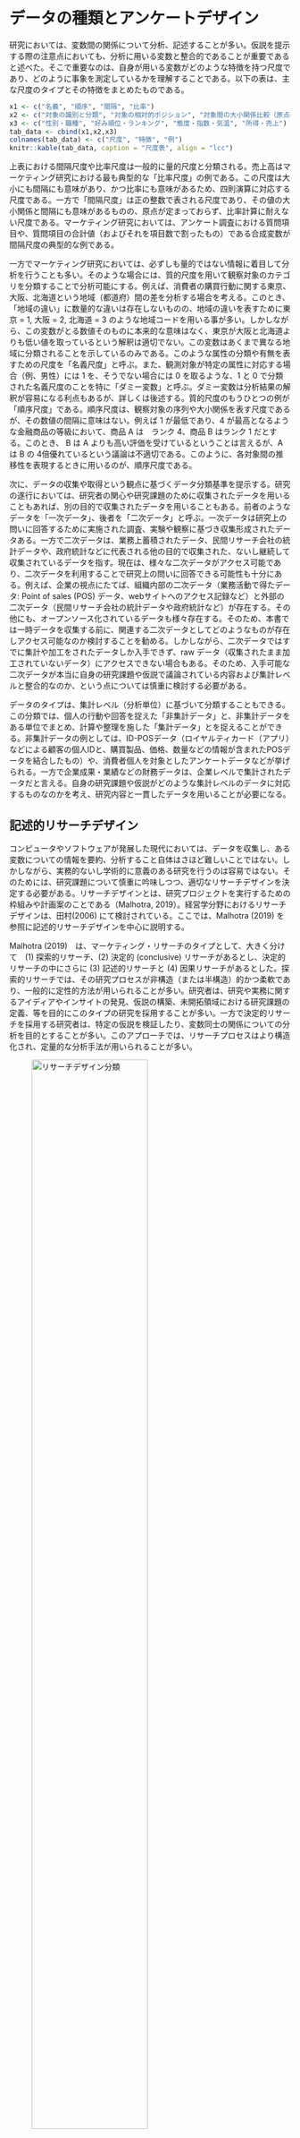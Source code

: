 # データの種類とアンケートデザイン{#survey}

研究においては、変数間の関係について分析、記述することが多い。仮説を提示する際の注意点においても、分析に用いる変数と整合的であることが重要であると述べた。そこで重要なのは、自身が用いる変数がどのような特徴を持つ尺度であり、どのように事象を測定しているかを理解することである。以下の表は、主な尺度のタイプとその特徴をまとめたものである。

```r
x1 <- c("名義", "順序", "間隔", "比率")
x2 <- c("対象の識別と分類", "対象の相対的ポジション", "対象間の大小関係比較（原点は定まっていない）", "連続的関係（原点が定まっており、比率計算も可能）")
x3 <- c("性別・職種", "好み順位・ランキング", "態度・指数・気温", "所得・売上")
tab_data <- cbind(x1,x2,x3)
colnames(tab_data) <- c("尺度", "特徴", "例")
knitr::kable(tab_data, caption = "尺度表", align = "lcc")

```

上表における間隔尺度や比率尺度は一般的に量的尺度と分類される。売上高はマーケティング研究における最も典型的な「比率尺度」の例である。この尺度は大小にも間隔にも意味があり、かつ比率にも意味があるため、四則演算に対応する尺度である。一方で「間隔尺度」は正の整数で表される尺度であり、その値の大小関係と間隔にも意味があるものの、原点が定まっておらず、比率計算に耐えない尺度である。マーケティング研究においては、アンケート調査における質問項目や、質問項目の合計値（およびそれを項目数で割ったもの）である合成変数が間隔尺度の典型的な例である。

一方でマーケティング研究においては、必ずしも量的ではない情報に着目して分析を行うことも多い。そのような場合には、質的尺度を用いて観察対象のカテゴリを分類することで分析可能にする。例えば、消費者の購買行動に関する東京、大阪、北海道という地域（都道府）間の差を分析する場合を考える。このとき、「地域の違い」に数量的な違いは存在しないものの、地域の違いを表すために東京 = 1, 大阪 = 2, 北海道 = 3 のような地域コードを用いる事が多い。しかしながら、この変数がとる数値そのものに本来的な意味はなく、東京が大阪と北海道よりも低い値を取っているという解釈は適切でない。この変数はあくまで異なる地域に分類されることを示しているのみである。このような属性の分類や有無を表すための尺度を「名義尺度」と呼ぶ。また、観測対象が特定の属性に対応する場合（例、男性）には 1 を、そうでない場合には 0 を取るような、1 と 0 で分類された名義尺度のことを特に「ダミー変数」と呼ぶ。ダミー変数は分析結果の解釈が容易になる利点もあるが、詳しくは後述する。質的尺度のもうひとつの例が「順序尺度」である。順序尺度は、観察対象の序列や大小関係を表す尺度であるが、その数値の間隔に意味はない。例えば 1  が最低であり、4 が最高となるような金融商品の等級において、商品 A は　ランク 4、商品 B はランク 1 だとする。このとき、 B は A よりも高い評価を受けているということは言えるが、A は B の 4倍優れているという議論は不適切である。このように、各対象間の推移性を表現するときに用いるのが、順序尺度である。

次に、データの収集や取得という観点に基づくデータ分類基準を提示する。研究の遂行においては、研究者の関心や研究課題のために収集されたデータを用いることもあれば、別の目的で収集されたデータを用いることもある。前者のようなデータを「一次データ」、後者を「二次データ」と呼ぶ。一次データは研究上の問いに回答するために実施された調査、実験や観察に基づき収集形成されたデータある。一方で二次データは、業務上蓄積されたデータ、民間リサーチ会社の統計データや、政府統計などに代表される他の目的で収集された、ないし継続して収集されているデータを指す。現在は、様々な二次データがアクセス可能であり、二次データを利用することで研究上の問いに回答できる可能性も十分にある。例えば、企業の視点にたてば、組織内部の二次データ（業務活動で得たデータ: Point of sales (POS) データ、webサイトへのアクセス記録など）と外部の二次データ（民間リサーチ会社の統計データや政府統計など）が存在する。その他にも、オープンソース化されているデータも様々存在する。そのため、本書では一時データを収集する前に、関連する二次データとしてどのようなものが存在しアクセス可能なのか検討することを勧める。しかしながら、二次データではすでに集計や加工をされたデータしか入手できず、raw データ（収集されたまま加工されていないデータ）にアクセスできない場合もある。そのため、入手可能な二次データが本当に自身の研究課題や仮説で議論されている内容および集計レベルと整合的なのか、という点については慎重に検討する必要がある。

データのタイプは、集計レベル（分析単位）に基づいて分類することもできる。この分類では、個人の行動や回答を捉えた「非集計データ」と、非集計データをある単位でまとめ、計算や整理を施した「集計データ」とを捉えることができる。非集計データの例としては、ID-POSデータ（ロイヤルティカード（アプリ）などによる顧客の個人IDと、購買製品、価格、数量などの情報が含まれたPOSデータを結合したもの）や、消費者個人を対象としたアンケートデータなどが挙げられる。一方で企業成果・業績などの財務データは、企業レベルで集計されたデータだと言える。自身の研究課題や仮説がどのような集計レベルのデータに対応するものなのかを考え、研究内容と一貫したデータを用いることが必要になる。

## 記述的リサーチデザイン

コンピュータやソフトウェアが発展した現代においては、データを収集し、ある変数についての情報を要約、分析すること自体はさほど難しいことではない。しかしながら、実務的ないし学術的に意義のある研究を行うのは容易ではない。そのためには、研究課題について慎重に吟味しつつ、適切なリサーチデザインを決定する必要がある。リサーチデザインとは、研究プロジェクトを実行するための枠組みや計画案のことである（Malhotra, 2019）。経営学分野におけるリサーチデザインは、田村(2006) にて検討されている。ここでは、Malhotra (2019) を参照に記述的リサーチデザインを中心に説明する。

Malhotra (2019)　は、マーケティング・リサーチのタイプとして、大きく分けて　(1) 探索的リサーチ、(2) 決定的 (conclusive) リサーチがあるとし、決定的リサーチの中にさらに (3) 記述的リサーチと (4) 因果リサーチがあるとした。探索的リサーチでは、その研究プロセスが非構造（または半構造）的かつ柔軟であり、一般的に定性的方法が用いられることが多い。研究者は、研究や実務に関するアイディアやインサイトの発見、仮説の構築、未開拓領域における研究課題の定義、等を目的にこのタイプの研究を採用することが多い。一方で決定的リサーチを採用する研究者は、特定の仮説を検証したり、変数同士の関係についての分析を目的とすることが多い。このアプローチでは、リサーチプロセスはより構造化され、定量的な分析手法が用いられることが多い。

![リサーチデザイン分類](Research design/types.png){width=70%}

決定的リサーチの中でも、記述的リサーチは、特定の変数や複数の変数間の関係を明らかにすることで、実証的な問いに回答しようと試みる。記述的リサーチを用いた研究目的の例としては、(1) 関連するグループ（顧客や商圏）の特徴を説明する、 (2) 顧客全体のうち特定の行動を取る顧客の比率はどの程度なのか明らかにする (e.g. ヘビーユーザーの比率)、(3) 企業の操作するマーケティング変数と顧客の購買意図との関係を明らかにする、などが挙げられる。これらはあくまで例であるため、あえて抽象的な表現を用いているが、実際に記述的リサーチ課題を提示する際には、検証可能なレベルにまで焦点を絞ることが必要になる。そして、本書ではおもにこの記述的リサーチに焦点を合わせて、手法を紹介する。

一方で因果リサーチでは、相関関係と因果関係を区別し、先行要因が結果変数へ与える効果について因果関係を想定した形で分析することを指す。相関関係とは、2つの変数XとYの間に、比例や反比例といった共変関係があることを指す。一方で、要因Xを変化させることで要因Yが変化する時、Xを原因でYを結果とする因果関係がある（X$\rightarrow$Yと示す）という。つまり相関関係とは異なり、因果関係ではどちらが先行要因であるかという前後関係がはっきりしている。このような因果関係を明らかにする分析手法は一般的に因果推論と言われ、記述的リサーチよりも高度な調査設計・統計的手法が必要となる。本講義は、マーケティングにおける因果推論の応用は扱わないため、別資料を参照してほしい。

リサーチデザインは、研究上の問いと整合的である必要がある。言い換えると、記述的リサーチにより自身の立てた問いにきちんと答えるためには、記述的リサーチで回答可能な問いを考えなければならない。例えば、「Eコマースにおける製品品質補償の提示は新規顧客の獲得につながるのか？」という問いは補償サービスと新規顧客によるEコマースサイトの選択率という2つの変数間の関係にまで論点を落とし込んだ問いとなっており調査・分析が可能である。しかしながら、学生のレポートでは、「Eコマースにおいて顧客獲得に重要な要素はなにか？」のような問いが散見される。このような（何か、なぜか、どのような等）広範な視座を持つ問いは探索的に検討すべきものであり、記述的リサーチによって検証可能な形に具体化がされていない。そのため、このような問いに整合的な回答を提示するためには、探索的リサーチデザインが必要になる。高度な研究では、混合メソッド（Mixed method）アプローチとして、探索的リサーチ（例、インタビューや理論的整理）を行ったあとに記述的リサーチ（例、質問紙調査）を実施するような方法も存在する。しかしながら、本書では単一のリサーチメソッドの採用に焦点を合わせ、記述的リサーチと整合的な問いを立てることを推奨する。

「何か、なぜか、どのような」を捉えた問いは研究者の素朴な疑問が表出しており、研究者の現実的・理論的情報のインプットが不足していることにより提示されることが多い。そのため、先行研究や実務的情報をインプットしたあとに、より具体的で重要性の高い問題を捉えることが、より意義のある検証可能な研究課題につながる。優れたリサーチデザインは、自身の立てた問いに対してどのように調査・分析を行えば整合的な回答を提示できるかを具体化したものであり、研究全体の以下の要素間の一貫性や整合性を保つことができる。

- 着目する事象（実務的課題）
- 研究課題
-  （理論と）仮説
- 採用する具体的な変数
- 調査・分析手法

基本的には、リサーチデザインそのものに優劣はなく、「ある方法を採用しているから別の方法よりも優れている」ということはない。ただし、方法そのものがアップデートされたり、ある手法が誤っていると研究によって明らかになることがある。そのような場合を除きどのようなリサーチデザインを採用しているから優れているないし劣っている研究であるということは言えない。そのため、リサーチデザインの決定においては、「自身の立てた問いにきちんと回答できるか」という問いとの整合性が重要になる。この点に注意をして研究課題とリサーチデザインの設計をセットで考えるようにクセづけてほしい。


## アンケート設計

マーケティングにおける記述的リサーチアプローチとして広く用いられれているのが、質問紙（アンケート）調査である。マーケティングにおける調査や研究では行動データ等では捉えきれない消費者の態度や知覚について知ることを目的とする場合も多い。このような目的を達成するため、これまでの研究では伝統的に質問紙調査によって情報を得てきた。質問紙調査とは、データ収集のための構造化された手法で、回答者が回答する一連の質問（書面または口頭）から構成される。質問紙調査は、研究者と回答者との間のコミュニケーションとして捉えられる。

オンラインでの通販サイト（例、Amazon）やプラットフォームサービス（例、Google）が大規模化しデータ収集・分析能力が向上したことによって、現代のマーケティングでは（購買、クリック、検索などの）行動を捉えたビッグデータ分析が盛んになっている。一方でGoogle社が運営するYoutubeでの動画視聴中にアンケートの回答を求められた経験のある方も多いのではないだろうか。データ収集・分析能力に長けるGoogleがなぜわざわざアンケートという古典的な方法を用いるのだろうか。この点について本資料では、アンケート調査には得意な領域があるのだろうと考える。企業のマーケティング施策とその成果のプロセスについて、以下の図のように簡易的に示す。

![マーケティングと成果との関係、その過程](Research design/marketingeffectprocess.png){width=70%}

企業は自社の戦略・目標に基づいて具体的なマーケティング・ミックスを策定し顧客へ価値を提供する。客観的データとしてはその提供物（品質・価格、広告など）に対する反応（購買、買い物かごへの選択など）として観察できる。しかしながら、どのように/なぜその行動に至ったのかという消費者の内的な心理的プロセスについては観察できない。たとえばYoutubeにおいて提示される広告動画をどのアカウントが何秒視聴し、その後リンクをクリックしたか否かは行動として確認できる。しかし、その広告によってどの程度の視聴者がその企業を認知または記憶したのか、もしくは好意的な態度を形成したのかという心理的過程における行動への先行要因については観察できない。そのため、Youtube内において、「以下のリストのうち知っている企業は...」というようなアンケートが行われるのだと考えられる。言い換えるとアンケート調査は上図内顧客の過程における点線部分に関する調査を得意とするのだと考えられる。一方で、「企業による施策が消費者の行動的反応や企業成果へ与える直接的な効果を判別したい」というような目的の研究では、アンケート調査は適切ではないと考えられる。自身の着目する研究課題に適したリサーチ方法を採用する必要がある。

なお、観察可能な行動に基づく調査・分析方法も点線で示されているプロセスを無視しているわけではない。経済学的なアプローチでは、個人の意思決定に関する首尾一貫性についての仮定を満たすことで個人の選択行動が自身の効用を最大化するような合理的な意思決定として分析・再現・予測できるという理論を用いる。つまり、観察できない人間の内的プロセスにおいては理論的なモデル化を行うことで対応し、観察可能な刺激（提供物の属性など）と選択行動との関係についての分析を分析を行う。このようなアプローチにより消費者の効用関数や市場の需要関数を推定し、「仮に価格がxx円からyy円に変化したら個人の選択確率や市場での需要量はどのように変化するか」を予測できることも可能になる。このことからも、アンケートが一方的に優れているもしくは劣っているということではなく、研究者自身が持つ理論的な視点や研究課題に応じて適切な調査・分析アプローチを採用することが求められる。

質問紙調査では、調査者が求める情報を、回答者が回答できる一連の具体的な質問に変換することを目的とする。調査の実施において研究者は、回答者が相互コミュニケーションに参加し、協力し、面接を完了するように意欲を高め、動機を与え、奨励すると同時に、回答誤差を最小化する必要がある。研究者はこの双方向的なコミュニケーションにおいて、下の図のようなノイズが生じることを理解し、それを削減する努力を講じることが求められる。

![アンケートノイズ](Research design/survey_noise.png){width=70%}

アンケートによるデータ収集は、社会科学における「人を対象にした研究」に該当するため、人を対象にした研究としての研究倫理規則を守る必要がある。例えば、一橋大学における研究倫理規則は以下のリンクから確認できる（<https://www.hit-u.ac.jp/academic/research_ethics/index.html>）。ここでは、主に調査協力者の身体的・精神的負担を最小化し、彼らに不利益が生じないよう留意する必要がある。また、データを収集する際には、研究対象者から同意（インフォームド・コンセント）を得る必要がある。インフォームド・コンセントにおいては、、調査を行う主体、目的、調査により得た情報の管理方法、公開有無や方法について明示し、この条件について回答者から許諾を得る必要がある。ただし、大規模な無記名アンケート調査など、研究者が、回答者から個人名を記載した形の同意書を得ることが困難な場合がある。その場合は慣習として、調査開始前に上記の点について説明し、調査回答へ進むことで同意を得たことと代替する事が多い。ただし、このような対応方法に関する適切性の議論も、時代の経過とともに変化することが考えられるため、研究倫理については研究者自身が継続的に学習し、適切な手法を採用していくことが求められる。以下は、実際に田頭が使用したアンケートにおけるカバーレターであり、インフォームド・コンセント文の例である。

![インフォームド・コンセント例](Research design/Informed.png){width=70%}

アンケートのデザインは主に以下のプロセスを経る。

1. 質問トピックを決める
2. 質問と回答方式を決める
3. ワーディングを決める
4. 質問の順番を決める
5. アンケートのレイアウトや装丁を決める
6. プレ調査の実施
7. アンケート（本調査）の実施

上記のステップに対し、ここではまず質問と回答方式について説明する。なお質問トピックは、研究課題に深く関わるため、本資料にてすでに議論されている内容を参照してほしい。アンケートでは、主に自由回答式質問、選択肢型質問、尺度型質問、といった方式の質問が用いられる。自由回答式質問は、回答者が自身の言葉で自由に回答できる質問であり、回答に関する事前の選択肢は設定されていないタイプの質問である。回答者は、このような質問に対して一言で簡潔に回答するか、詳細に長く回答するかなど、回答方法に裁量を持つことになる。例えば、「出身はどちらですか？」という問いに対して回答者は、「東京都」と都道府県レベルで答えることも、「東京都町田市」と市区町村レベルで答えることも可能である。また、典型的な自由回答式質問の例として、理由や動機を問う設問がある。例えば「なぜ、この航空会社を選びましたか？」といった質問に対して回答者は「機内食」のように一言で回答することも、長い文章を用いて回答することも可能である。選択肢型質問は、回答者に質問に対する回答のための2つ以上の選択肢を与え、その選択肢から択一させるものである。例えば、回答者の特定のサービスの利用経験について「1. はい、2. いいえ」からいずれかを選ばせたり、学歴について複数の選択肢から一つを選ばせるというものがこのタイプの質問に該当する。

一方で尺度型質問は、消費者による企業への態度や満足などを捉えるためにマーケティング分野で広く用いられている質問方式である。ここでは、ある質問に対する点数を回答者に選ばせることで、その質問で捉えようとしている性向の程度を測るものである。尺度の形成方法としては、グラフィックを用いるもの、項目別に評価するものなどが存在するがここでは、マーケティング領域で広く用いられている項目別評価尺度について説明する。項目別評価尺度においてよく用いられる尺度はリッカート尺度とSemantic differential (SD) 法と呼ばれる尺度である。リッカート尺度では、調査者は回答者に文章を提示し、回答者がその文章の内容にどの程度同意するかについて情報を得る。設問では、「全くそう思わない,...,とてもそう思う」や「全くあてはまらない,...,とても良くあてはまる」という選択肢について5点尺度や7点尺度で回答させることが多い。以下は、7点のリッカート尺度による質問の例である。

![リッカート尺度例](Research design/question.png){width=70%}

一方でSD法は、両極の意味を持つ一連の尺度を用いて、回答者の評価を得る方法である。例えば、「冷たい-温かい」や、「弱い-強い」というような対極にある言葉を両極に設定して、5点や7点尺度によって回答を得る方法が一般的である。以下は、7点のSD法による質問の例である。

![SD尺度例](Research design/question2.png){width=70%}


マーケティングにおける研究では、アンケートを通じて、顧客満足や企業態度などの抽象度の高い構成概念を捉えようと試みることも多い（南・小野, 2010）。その場合、研究者は複数の質問項目を用いてひとつの概念を捉えるが、このような項目の扱いには、専門的な知識や先行研究による知見が必要になる。例えば、2010年代以降よく用いられる概念に、消費者によるブランドエンゲージメントがある。ブランドエンゲージメントは「消費者が特定のブランドをどの程度自分自身の一部のように大事に捉えているか」を表す概念である (Sprott et al., 2009, p. 92)。このような抽象的な概念は多面的な視点から包括的に捉えるが多く、例えば Sprott et al. (2009) では、以下の8つの質問項目を用いて、ブランドエンゲージメントを捉えていた。

- I have a special bond with this brand.
  - 私はこのブランドと特別なつながりを持っている。
- I consider this brand to be a part of myself.
  - 私はこのブランドを自分の一部として考える。
- I often feel a personal connection between this brand and myself.
  - 私はこのブランドと自分自身の間に個人的な関係を感じる。
- Part of me is defined by this brand in my life.
  - 私の人生の一部はこのブランドによって規定されている。
- I feel as if I have a close personal connection with this brand I most prefer.
  - 私が最も好きなこのブランドとは、まるで個人的な関係を持っているかのように感じる。
- I can identify with this brand in my life.
  - 私の人生において、このブランドに共感できる。
- There are links between this brand and how I view myself.
  - このブランドと私自身との間には繋がりがある。
- This brand is an important indication of who I am.
  - このブランドは、私がどういう人間かを示す重要なものである。

このことから、研究者は、包括的かつ多面的な概念を、より具体的な複数の質問を使って様々な側面から捉えようとしていることが伺える。このような構成概念を用いた分析では、概念を構成する項目の合計値や算術平均を用いて、ひとつ合成変数を作成することでその後の分析に用いる場合や、共分散構造分析（Covariance-based Structural Equation Modeling: CB-SEM）という高度な手法を用いることがある。しかし、本書では共分散構造分析は扱わないため、別のテキスト等を参照してほしい。また、複数項目によって構成概念を捉える場合、それらの項目が十分に似ているか（共通の概念に寄与しているか）をチェックする必要がある。そのようなチェックにおいては、探索的因子分析や確認的因子分析が用いられる。探索的因子分析については、本書の後半で扱う。一方で、確認的因子分析は、通常共分散構造分析の一種として扱われることが多い手法なので本書では扱わない。

## 質問におけるワーディング

本節では、アンケート作成におけるより実務的な注意点を説明する。具体的には、ここではアンケート内で使用する言葉やフレーズについての注意点を説明する。これは、データ収集前に吟味し、修正する必要がある。研究者がアンケート内で用いる言葉や表現の複雑さは、調査のトピックや対象となる回答者特性に合わせて調整すべきである。研究者はよく犯すアンケートにおける言い回し（ワーディング）誤りとして、以下のものが挙げられる。

- 曖昧な質問
- ダブルバレル質問
- 誘導的な表現

曖昧な質問は、質問文の解釈が一意に定まらないような文章による質問を指す。このような曖昧かつ多義的な質問をしてしまうと、回答者と調査者が質問に対して異なる意味を見出してしまうことで、不適切かつ予想外の回答を得る可能性が高まる。例えば、「あなたはいつケーキを買いますか？」という質問を考える。この質問で問われている「いつ」が曖昧であるといえる。回答者はこの質問に対して、一年間のうち特定の月やタイミングを答えるべきなのか、次にいつ（例えば、2週間後等）ケーキを買うと答えるべきなのかが曖昧である。この場合、仮に研究者の意図が後者であったとしても、適切な回答を得ることができないかもしれない。

ダブルバレル質問は一つの質問の中に2つの論点が含まれているような質問を指す。このような質問の場合、回答の含意が一意に定まらず、回答に対する適切な解釈が提示できない。例えば、ホテルにおいてリピート客に対してサービスを評価してもらうようなアンケートを考える。そこで、ホテルの調査担当者以下のような質問と回答選択肢を

- 「当ホテルの食事や接客サービスにおいて、以前利用した際と比べて何か改善は見られましたか？」
-  「(1) はい (2) いいえ (3) わからない」

この質問の問題点を明確にするために、ある回答者が「 (2) いいえ」と回答した場合を考える。この回答の含意には、以下の3つの可能性を見出すことができる。

1. 食事とサービスどちらにも改善がない。
2. 食事に改善があってもサービスにはない。
3. サービスに改善があっても食事にはない。

しかしながら、(2) いいえ、という回答が上記のどの理由によって提示されたのかは識別できない。また、このような質問は、回答者を混乱されることにもつながるため、回答にかかる精神的労力を高めるという点からも好ましくない。この場合、「食事に関する改善」と「接客サービスに関する改善」とを別々の質問として問うことが好ましい。

誘導的な質問は、回答者を特定の答えに誘導する傾向のある質問を指す。例えば、以下のような消費者による小売業態への評価や利用に関するアンケートを実施することを考える。

- 「ドン・キホーテのような安価なディスカウントストアをどの程度利用しますか？」

上記の質問は、質問文による誘導のリスクを含む。「安価」や「ディスカウント」という言葉を強調しており、回答者が頻繁に行くと答えにくいと感じてしまう可能性がある。また、特定の企業を想起させることで、特定の企業に対する評価を誘導してしまう可能性がある点にも注意が必要である。

誘導的な質問は質問文と回答選択肢の組み合わせによっても生じる可能性があるため注意が必要である。例えば、ある政策に対する評価を確認するため、以下のような質問と回答選択肢を考える。

- あなたの〇〇政策を支持していますか？
- 「(1) はい (2) いいえ (3) わからない」

この質問は、選択肢による誘導のリスクを含む。その問題点を理解するために、まず「(2) いいえ」という回答を得た場合を考える。「いいえ」という回答では、その回答者がこの政策に対して積極的に不支持なのか、それとも積極的に支持しているわけではないのかがわからない。つまり、「(1) はい」には、積極している支持している層しか観察されず、いいえに回答が集まりやすい設計になっていることがうかがえる。このような場合、例えば「賛成-反対」を両極とするSD法によって回答を得ることで、回答者が当該政策に対してどのような立場に立っているのかがわかりやすくなる。

暗黙の前提を含む質問は、研究者と回答者とで異なることを想定し、適切な回答を得ることができない可能性を高める。例えば、研究者が一般消費者の固定電話の利用頻度を知りたいと考えている状況を仮定し、そのために「あなたの電話の利用頻度について教えてください」と質問したとする。この質問における「電話」とは何を想定しているのだろうか。質問において聞かれているのは自宅等に置かれている固定電話、もしくは携帯電話の利用頻度なのかが不明確である。これは、「曖昧な質問」にも通じる問題も含まれるが、研究者が電話という言葉に対して暗黙的に固定電話を仮定していることが原因で生じた問題だと理解できる。このような問題を避けるために、例えば質問の前に固定電話についての説明やフィルター質問（事前質問）を提示することで、回答者が同じ対象（固定電話）を想定できるように調査プロセスを設計することも有効である。

本書は、実際にアンケートを実施する際にはまず先行研究を調べ参照することを強く勧める。マーケティングに関する多くの尺度はすでに対応する質問文が開発されている。それらのほとんどは信頼性や妥当性の分析をクリアした質問内容なので、それらを引用するのが一番確実である。平たく言えば、とにかくまずは先行研究を探すべきだと言える。先行研究については主に、国際的な査読誌（海外ジャーナル）と、国内の文献とに分けることができる。海外ジャーナルに掲載された論文は、Google scholarや図書館システムから検索しアクセスすることが可能である。こちらの方がそもそもの論文量も多く、また、競争率および査読の水準の高いジャーナルの審査を乗り越えたという点から質の高い論文も多い。ただし、これらで参照できる論文及び尺度は英語で書かれているため、日本語で尺度を引用する場合には、日本語への翻訳と、バックトランスレーションによる日本語訳の適切性チェックが必要になる。一方で国内文献はCiniiや図書館システムから検索及びアクセスすることが可能である。こちらの方が相対的に量は少ないが、すでに適切な翻訳プロセスや、信頼性・妥当性チェックを経た尺度を提示しているものもあり、そのような尺度の場合、追加的努力を節約する形で既存の尺度を引用できる。

## アンケートデザイン

前節では個別の質問項目設計に関する注意点を紹介したが、ここでは複数の質問やアンケート全体の構成についての説明を行う。アンケートで用いる各質問項目を確定したら、それをどのような順番で構成するのかについて考えることが必要になる。質問の掲載順においては、できるだけ回答者の回答への心理的負担を下げるような工夫を考慮する必要がある。そのため、基本的には答えやすく単純かつ興味を引く質問を最初に尋ね、広範な質問から特定的な質問へ移行し、難しい質問やセンシティブないしプライベートな情報を問う質問は最後に聞く、というような工夫が求められる。特に、アンケートの最初の質問には興味深く簡潔で威圧的でないものを選ぶと良い。例えば、回答者の素朴な意見や感想を聞く質問が有効であり、仮に調査には不必要であってもこの手の質問を最初に聞くことが有効になる場合もある。また、特定のトピックや製品・ブランドに関する項目はまとめて質問したり、時系列に関する質問は時系列順に問うなどの論理的な順番を守る構成も回答者の認知・心理的負担を減らすことに貢献すると考えられる。

アンケートの構成の他にも、レイアウトや回答の回収方法についても決定する必要がある。アンケート全体のフォーマット、文字スペースや質問文の配置などの装丁は、回答者にとっての可読性および回答率に影響を与えると考えられる。基本的にはシンプルかつ読みやすいレイアウトを心がけてデザインすることが必要になる。また、アンケート自体をいくつかのパートに分けつつ、各質問に番号を割り振るなどの工夫をすることで、回答者がアンケート回答の進捗を把握でき、途中離脱を防ぐことができるかもしれない。

次に回収方法は、大きく分けてオフラインとオンラインによる回収に区別することができる。オフラインでの回答回収には、対面質問（家庭訪問や商業施設での接触設問）、電話、郵送といった方法が存在する。対面法では、回答者と調査員とのやり取りが可能になるため、回答回収率が高かったり、質問に関する理解を促すような即時的なコミュニケーションが可能になるという利点もあるが、一回答あたりの費用が高いことや調査員の介在によるバイアスといった欠点もある。電話による調査は広範囲への調査と比較的高い回収率につながる方法として利用されたが、近年では用いられなくなっている。郵送法は、回答者に印刷された質問票と返信用封筒（切手添付または料金受取人払手続き済み）を送付し、回答後に調査者の住所に回答結果を返送してもらうという方法である。この方法であれば、回答者が好きなタイミングで回答でき、かつ広範囲への調査が可能になる。しかしこの方法には、回答状況を統制できない、回収率が相対的に低いといった欠点も存在する。

一方でオンラインでの回答回収は、eメールによってアンケートを送付する方法と、回答者にアンケートサイトにアクセスしてもらい、回答させる方法とに大別できるが、近年ではアンケートサイトにアクセスを促し回答を回収する方法が主流である。オンラインでの調査の場合、回答者はインターネット環境が整っていれば、いつでもどこでも回答することができる。また、調査者はページの見出し、セクション紹介と進捗バーを組み合わせることで回答者が回答をやめないように工夫する事ができる。加えて、調査者はオンラインであれば、画像、音声、映像やアニメーションなどの要素を含めることが可能である。一方で、調査者はアンケートに関わるプライバシーポリシーについて回答者に説明することが必要になる。ただし、オンラインでのアンケートでは、オンライン調査に参加するようなタイプの回答者からの回答しか収集できないという、回答者の傾向についてのバイアスについても理解する必要がある。

以上のような点に気をつけつつ、実際の調査項目やデザインを決定するのだが、アンケートを通じたデータ収集とそれを用いた分析においてよく観察される失敗とその対策について説明する。ここでは、研究者がアンケートにより得た情報に基づき、
ある二つの変数間の関係を捉える場合を考える。例えば、あなたが「顧客の知覚サービス品質と満足度との間には正の関係ある。」という理論に関心があったとする。ここで着目されている変数（概念）はサービス品質と満足度であり、財務データでは観察不可であるため、一般的に研究者はアンケートを通じた調査が用いることで情報を得る。この2変数間の関係を捉えるために研究者はアンケートをデザインする必要があるのだが、「一つの質問でまとめてこの関係を捉えようとする」、という誤ったアプローチを採用することがよく観察される。例えば、初めてアンケートを実施する学生は「あなたは、品質が高いサービスを経験すると満足しますか？」のような質問項目を設定しがちである^[テキストにこのように書かれていると、「自分はこんなことをしない」と思うだろうが、実際にアンケート設計をさせるとこのような誤りを犯す学生は存外多いので注意されたい]。

このような質問項目は、この項目に対する回答を基にどのように二変数間の関係を検証するのかが明確ではない（検証できない）という点で問題がある。複数の変数間の関係を捉えたい場合、各変数ごとの質問を別々に作成し、それぞれの質問への回答データを用いて二変数間の関係を統計的に分析するというプロセスを経る。この点については、財務データに基づく二変数間関係の分析と対比させるとわかりやすい。例えば、研究者が小売企業の店舗数と売上高の関係に関心があるとする。このとき研究者は企業レベルの店舗数と売上高についてそれぞれ別の変数として情報を集め、これらの変数間の関係を回帰分析などの手法で分析しようと試みるだろう。おそらく、多くの人が、店舗数と売上高の関係を分析するために、これら両方の情報を内包した一つの変数に関する情報を収集しようとは考えないはずである。アンケートによる調査・分析においても原則としては同様であり、特定の変数を排他的に捉えるような質問項目を作成し、それらに対して得た回答を基に、分析を行っていく必要がある。

変数間の関係を捉えるための調査設計について、もう少し具体的な説明を例とともに提示する。ここではあなたが「具体的な小売店舗の属性（価格）とその店舗へのロイヤルティとの関係」に関心があると仮定する。このとき、先述の悪い質問に該当する質問例は「あなたは、価格の低いお店を利用しますか？」や「あなたは、価格の低いお店をどの程度利用しますか？」である。これらの質問は、価格とロイヤルティの関係を検証できるデザインになっていない。では、具体的な店舗の特徴とその店舗への評価や利用状況をアンケートによって捉えるためにはどのようなデザインが考えられるのだろうか。本書では、以下の2つの対応例を紹介する。

1. 回答者が利用している店舗を特定し、その店舗について回答してもらう。
2. 研究者が準備したシナリオや実験刺激としての店舗情報などを提示して、その店舗について回答してもらう。

1. の方法の場合、アンケートにおいて回答者が想定する企業は回答者ごとに異質である。この方法では、回答者が頻繁に利用する店舗について特定化するような質問をしたあとに、その店舗についての評価や利用状況を尋ねるという階層的な質問構造を形成する。例えば、以下のような質問を構成することが考えられる。

- 「Q1 あなたは過去3か月間に次のどのスーパーの店舗に、最も良く食料品を買いに行きましたか。（回答は1つ）食料品を買うスーパーについて伺います。:リストを提示」
- 「Q2 あなたが食料品を買う際に最もよく利用する店舗【Q1スーパー名引用】でのお買い物の状況について、お答えください。週間の間にあなたがその店舗で食料品の買い物をする頻度をお答えください：1. １回未満, 2. 1回, 3. 2回,…」
- 「Q3 最もよく利用する店舗【Q1スーパー名引用】での食料品購入額が、ご家庭の食料品購入額全体の何％を占めているか、それぞれお答えください。: 選択肢を提示」
- 「Q4 最もよく利用する【Q1スーパー名引用】の店舗は従業員のサービスが手厚い：1. 全く当てはまらない,…, 7. とてもよくあてはまる」
- 「Q5 最もよく利用する【Q1スーパー名引用】は取扱製品の品質が高い：1. 全く当てはまらない,…, 7. とてもよくあてはまる」

一方で、2. のシナリオを提示する方法は、シナリオ実験アプローチと言われ、基本的な調査の構造は投薬の実験などと同様であり、ある刺激を受ける群と受けない群とでその後の結果に差があるかを捉える。このアプローチの場合、回答者が想定する店舗やその他の状況は特定化され、コントロールされている。この方法では、とある購買状況を想定してもらうための、全ての回答者に共通したシナリオを想定しつつ、検証したい施策のみ変化させた（施策あり vs. 施策なし）２種類のシナリオを準備する。そして研究者は、回答者を検証したい施策ありのシナリオを読むグループ（トリートメント群）と施策なしのシナリオを読むグループ（コントロール群）とにランダムでわけ、それぞれのグループ間で、回答者が異なる情報に直面するように調査を設計する。回答者はシナリオ読了後、成果変数に相当する質問に回答する。そして、成果変数に関するトリートメント群とコントロール群間での差を統計的に分析する、というアプローチを取る。ここでは、例として企業の活動に関するシナリオを読ませるという方法を紹介したが、この方法はシナリオに限らず、何かを実際に体験させたり、回答者にタスクを課すなど、様々な調査設計に応用する事が可能になる。

具体的なアンケートデザインが固まると、研究者は次に実際にデータを収集する段階に移る。ここでは第1に母集団を定め、次に、サンプルについて決定する必要がある。母集団は、研究者が求める情報を持つ要素や物の集合体と考えられ、研究課題に応じて研究者によって決定される。ここでは、研究者が求める情報を有しているのはどのような人たちかという母集団の要素（日本の一般消費者か、東京都内の国立大学の学部生か、等）や、適切な母集団の単位（個人、家計など）はなにかについて定義する必要がある。

母集団という集合体全体を捉えることは通常困難であるため、研究者は母集団に対応するアクセス可能な標本（サンプル）の情報を得る。サンプルに対するデータ収集プロセスでは、サンプリングフレーム、サンプリングテクニック、サンプルサイズを決定する必要がある。サンプリングフレームとは、対象となる母集団の要素を表現したものであり、対象となる母集団を特定するためのリストによって構成される。例えば、電話帳や調査会社から購入した個人や組織のリストがサンプリングフレームの例である。次に、サンプリングテクニックは、サンプルフレームから特定のサンプルをピックアップする方法である。サンプリングテクニックは非確率的サンプリングと確率的サンプリングに大別できる。比較率的サンプリングは、サンプルをランダムな選択により抽出しない方法であり、コンビニエンスサンプリングとスノーボールサンプリングがその典型例である。コンビニエンスサンプリングは、研究者にとって便利な要素のサンプルを集める方法であり、適切なタイミングで適切な場所にいたという理由で回答者が選ばれる。たとえば、学生やある組織の構成員を使った調査や、ショッピングモールでのインターセプトインタビューはその典型的な例である。次に、スノーボールサンプリングは、最初の回答者をランダムで選んだ後、その後の回答者は、最初に選ばれた人による紹介や情報提供によって選ぶ方法である。これらの方法は最もお金も時間もかからないという利点を持つが、サンプルセレクションバイアスに注意することが必要である。一方で確率的サンプリングは研究者による恣意性を排除した抽出方である。この代表例がランダムサンプルである。ランダムサンプルでは、サンプリングフレームからランダムな手順でサンプルを抽出する方法であり、すべての回答者は他の回答者とは独立して選択される。これにより、サンプルは、互いに独立で同一の確率分布に従う。また、システマティックサンプリングと呼ばれるサンプリングフレームからの開始点がランダムで決定され、そこから任意の *i* 番目の要素がピックアップされる方法も存在する。サンプルサイズは、抽出する標本の数を決定する。サンプルサイズの決定においては、予算の都合、回答者属性に基づく割付、慣習等の歴史的経緯、などの非統計的要因が影響する場合もある。一方で、統計的な要因としては、分析結果において想定される効果量を所与とし、確率的な計算に基づいて適切なサンプルサイズを決定する方法も存在するが、本書で詳しい内容は扱わない。基本的な方針としては、サンプルサイズが多いほど精度が高くなるという前提のもと、必要な精度を達成するために十分なサンプルサイズを抽出するというものになる（池尾等, 2010）。


## 参考文献


池尾恭一・青木幸弘・南知惠子・井上哲浩（2010）「マーケティング」, 有斐閣.

田村正紀 (2006) 「リサーチ・デザイン: 経営知識創造の基本技術」, 白桃書房.

南知惠子・小野孔輔 (2010) 『日本版顧客満足度指数（JCSI）のモデル開発とその理論的な基礎』, 「マーケティングジャーナル」,30(1), 4-19.


Malhotra, N. (2019) *Marketing Research: An Applied Orientation*, Pearson Education Limited.


Sprott, D., Czellar, S., & Spangenberg, E. (2009). The importance of a general measure of brand engagement on market behavior: Development and validation of a scale. *Journal of Marketing Research*, 46(1), 92–104.
